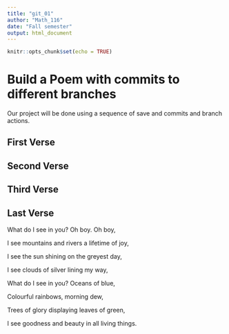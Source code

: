 ```yaml
---
title: "git_01"
author: "Math_116"
date: "Fall semester"
output: html_document
---
```


```r
knitr::opts_chunk$set(echo = TRUE)
```
# Build a Poem with commits to different branches
Our project will be done using a sequence of save and commits and branch actions.
<!-- Do not modify or change any text in "!--" bracketed areas such as this --- these are instructions to
you, if you change any of this the git program will notice it and compromise your git merging strategy !-->

## First Verse 
<!--Put the first five lines of a poem by Lewis Carrol in this section!-->

## Second Verse
<!--Put the first five lines of a poem by Robert Frost here!-->

## Third Verse
<!--Put the first two verses of The Walrus and the Carpenter here!-->

## Last Verse
<!--Put a short poem of your choice 8-20 lines,here!-->
  
What do I see in you? Oh boy. Oh boy, 
  
I see mountains and rivers a lifetime of joy, 
  
I see the sun shining on the greyest day, 
  
I see clouds of silver lining my way, 

What do I see in you? Oceans of blue, 
  
Colourful rainbows, morning dew, 
  
Trees of glory displaying leaves of green, 
  
I see goodness and beauty in all living things. 

